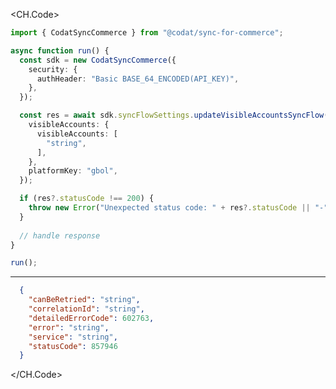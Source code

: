 
<CH.Code>
```typescript UpdateVisibleAccountsSyncFlow.ts
import { CodatSyncCommerce } from "@codat/sync-for-commerce";

async function run() {
  const sdk = new CodatSyncCommerce({
    security: {
      authHeader: "Basic BASE_64_ENCODED(API_KEY)",
    },
  });

  const res = await sdk.syncFlowSettings.updateVisibleAccountsSyncFlow({
    visibleAccounts: {
      visibleAccounts: [
        "string",
      ],
    },
    platformKey: "gbol",
  });

  if (res?.statusCode !== 200) {
    throw new Error("Unexpected status code: " + res?.statusCode || "-");
  }
  
  // handle response
}

run();
```
---

```json Example Response
  {
    "canBeRetried": "string",
    "correlationId": "string",
    "detailedErrorCode": 602763,
    "error": "string",
    "service": "string",
    "statusCode": 857946
  }
```
</CH.Code>
